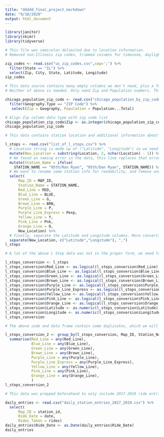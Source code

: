 ```yaml
---
title: "ddddd_final_project_markdown"
date: "9/16/2020"
output: html_document
---
```

```r
library(janitor)
library(skimr)
library(tidyverse)
```

```r
# This file was semicolon delimited due to location information.
# Removed non-Illinois zip codes, trimmed columns for timezone, daylight savings, and geolocation.

zip_codes <- read.csv("us_zip_codes.csv",sep=';') %>%
  filter(State == "IL") %>% 
  select(Zip, City, State, Latitude, Longitude)
zip_codes
```

```r
# This data source contains many empty columns we don't need, plus a full Chicago breakout by age.
# Neither of above is needed. Only need Zip and Population numbers. This data is from 2018.

chicago_population_zip_code <- read.csv("chicago_population_by_zip_code.csv") %>%
  filter(Geography.Type == "ZIP Code") %>%
   select(Zip = Geography, Population = Population...Total)

# Align Zip column data type with zip code list
chicago_population_zip_code$Zip <- as.integer(chicago_population_zip_code$Zip)
chicago_population_zip_code
```


```r
# This data contains station location and additional information about every L stop. Cleaning this data will require a few steps to get into the shape we need.

l_stops <- read.csv("list_of_l_stops.csv") %>%
  # Location string is made up of ("Latitude", "Longitude") so we need to first remove the parenthesis.
  mutate(New_Location = substring(Location, 2, nchar(Location) - 1)) %>%
  # We found an naming error in the data, this line replaces that error.
  mutate(Station_Name = ifelse(
    STATION_NAME == "95th/Ran Ryan", "95th/Dan Ryan", STATION_NAME)) %>%
  # We want to rename some station info for readability, and remove unneeded columns
  select(
      Map_ID = MAP_ID,
      Station_Name = STATION_NAME,
      Red_Line = RED,
      Blue_Line = BLUE,
      Green_Line = G,
      Brown_Line = BRN,
      Purple_Line = P,
      Purple_Line_Express = Pexp,
      Yellow_Line = Y,
      Pink_Line = Pnk,
      Orange_Line = O,
      New_Location) %>%
  # Finally, separate the Latitude and Longitude columns. More converting will be needed below.
  separate(New_Location, c("Latitude","Longitude"), ",")
l_stops
```

```r
# A lot of the above L Stop data was not in the proper form, we need logicals or doubles for line information and Latitude/Longitude. This code fulfills that need.

l_stops_conversion <- l_stops
l_stops_conversion$Red_Line <- as.logical(l_stops_conversion$Red_Line)
l_stops_conversion$Blue_Line <- as.logical(l_stops_conversion$Blue_Line)
l_stops_conversion$Green_Line <- as.logical(l_stops_conversion$Green_Line)
l_stops_conversion$Brown_Line <- as.logical(l_stops_conversion$Brown_Line)
l_stops_conversion$Purple_Line <- as.logical(l_stops_conversion$Purple_Line)
l_stops_conversion$Purple_Line_Express <- as.logical(l_stops_conversion$Purple_Line_Express)
l_stops_conversion$Yellow_Line <- as.logical(l_stops_conversion$Yellow_Line)
l_stops_conversion$Pink_Line <- as.logical(l_stops_conversion$Pink_Line)
l_stops_conversion$Orange_Line <- as.logical(l_stops_conversion$Orange_Line)
l_stops_conversion$Latitude <- as.numeric(l_stops_conversion$Latitude)
l_stops_conversion$Longitude <- as.numeric(l_stops_conversion$Longitude)
l_stops_conversion
```

```r
# The above code and data frame contain some duplicates, which we will need to collapse into single rows. What's happening here is that one stop could have split access for lines based on direction. We're not concerned with N/S or E/W, just what's available at the stop, when compared to the entry data.

l_stops_conversion_2 <- group_by(l_stops_conversion, Map_ID, Station_Name, Latitude, Longitude) %>% 
  summarise(Red_Line = any(Red_Line),
            Blue_Line = any(Blue_Line),
            Green_Line = any(Green_Line),
            Brown_Line = any(Brown_Line),
            Purple_Line = any(Purple_Line),
            Purple_Line_Express = any(Purple_Line_Express),
            Yellow_Line = any(Yellow_Line),
            Pink_Line = any(Pink_Line),
            Orange_Line = any(Orange_Line),
            )
l_stops_conversion_2
```


```r
# This data was prepped beforehand to only include 2017-2019 ride entries. Full data set contained from 2000 and up, was too large to upload for sharing with team, trimmed data first using another set of R code.

daily_entries <- read.csv("daily_station_entries_2017_2019.csv") %>% 
  select(
      Map_ID = station_id,
      Ride_Date = date,
      Rides_Taken = rides)
daily_entries$Ride_Date <- as.Date(daily_entries$Ride_Date)
daily_entries
```

